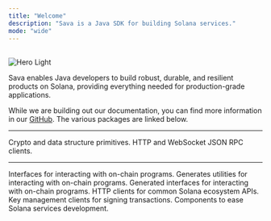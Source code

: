 ```yaml
---
title: "Welcome"
description: "Sava is a Java SDK for building Solana services."
mode: "wide"
---
```


<br />
<img alt="Hero Light" classname="block" src="https://res.cloudinary.com/drlopdqvm/image/upload/v1738531157/sava-cup_fv8c9h.svg" />
<br />

Sava enables Java developers to build robust, durable, and resilient products on Solana, providing everything needed for production-grade applications.

While we are building out our documentation, you can find more information in our [GitHub](https://github.com/sava-software/sava). The various packages are linked below.

***

<CardGroup cols={2}>
  <Card title="Sava Core" icon="binary" href="/libraries/core">
    Crypto and data structure primitives.
  </Card>

  <Card title="Sava RPC" icon="circle-nodes" href="/libraries/rpc">
    HTTP and WebSocket JSON RPC clients.
  </Card>
</CardGroup>

***

<CardGroup cols={3}>
  <Card title="Solana Programs" icon="building" href="/libraries/programs">
    Interfaces for interacting with on-chain programs.
  </Card>

  <Card title="Source Generator" icon="anchor" href="/utilities/anchor-src-gen">
    Generates utilities for interacting with on-chain programs.
  </Card>

  <Card title="Anchor Programs" icon="city" href="/libraries/anchor-programs">
    Generated interfaces for interacting with on-chain programs.
  </Card>

  <Card title="Solana Web 2.0" icon="globe-pointer" href="https://github.com/sava-software/solana-web2">
    HTTP clients for common Solana ecosystem APIs.
  </Card>

  <Card title="KMS" icon="key-skeleton-left-right" href="https://github.com/sava-software/kms">
    Key management clients for signing transactions.
  </Card>

  <Card title="Ravina" icon="spa" href="https://github.com/sava-software/ravina">
    Components to ease Solana services development.  
  </Card>
</CardGroup>
